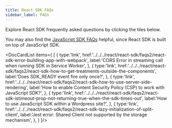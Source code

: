 ```yaml
---
title: React SDK FAQs
sidebar_label: FAQs
---
```



Explore React SDK frequently asked questions by clicking the tiles below.

You may also find the [JavaScript SDK FAQs](../../../javascript/javascript-sdk/faqs2/) helpful, since React SDK is built on top of JavaScript SDK.

<DocCardList items={
  [
    { 
      type:'link', href:'../../../react/react-sdk/faqs2/react-sdk-error-building-app-with-webpack',
      label:'CORS Error in streaming call when running SDK in Service Worker', 
    },
    { 
      type:'link', 
      href:'../../../react/react-sdk/faqs2/react-sdk-how-to-get-treatments-outside-the-components', 
      label:'Does SDK_READY event fire only once?', 
    },
    { 
      type:'link', 
      href:'../../../react/react-sdk/faqs2/react-sdk-how-to-use-server-side-rendering', 
      label:'How to enable Content Security Policy (CSP) to work with JavaScript SDK?', 
    },
    { 
      type:'link', 
      href:'../../../react/react-sdk/faqs2/react-sdk-istimeout-prop-not-returning-true-when-the-sdk-times-out', 
      label:'How to use JavaScript SDK within a Wordpress site?', 
    },
    { 
      type:'link', 
      href:'../../../react/react-sdk/faqs2/react-sdk-lazy-initialization-of-split-client', 
      label:'Jest error: Shared Client not supported by the storage mechanism', 
    },
  ]
}/>